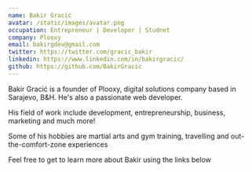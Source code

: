 ```yaml
---
name: Bakir Gracić
avatar: /static/images/avatar.png
occupation: Entrepreneur | Developer | Studnet
company: Plooxy
email: bakirgdev@gmail.com
twitter: https://twitter.com/gracic_bakir
linkedin: https://www.linkedin.com/in/bakirgracic/
github: https://github.com/BakirGracic
---
```


Bakir Gracić is a founder of Plooxy, digital solutions company based in Sarajevo, B&H. He's also a passionate web developer.

His field of work include development, entrepreneurship, business, marketing and much more!

Some of his hobbies are martial arts and gym training, travelling and out-the-comfort-zone experiences

Feel free to get to learn more about Bakir using the links below
